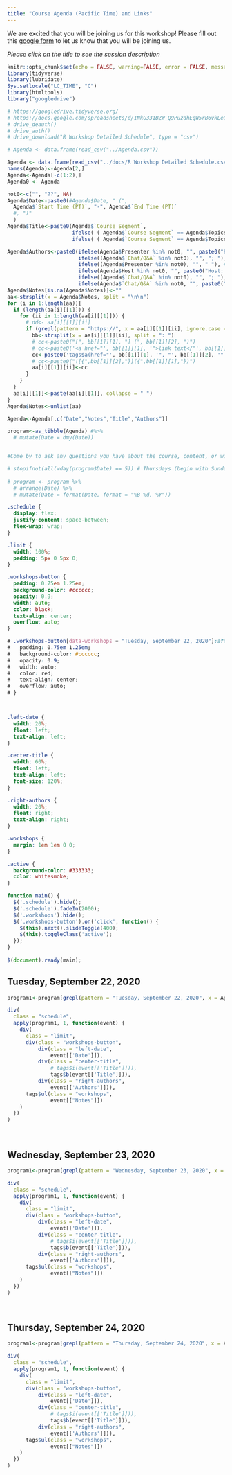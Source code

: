 ```yaml
---
title: "Course Agenda (Pacific Time) and Links"
---
```


We are excited that you will be joining us for this workshop! Please fill out this [google form](https://docs.google.com/forms/d/e/1FAIpQLSd6yThLtJLjAICFzvOkPGoAou3aJcD-4s-7uhVFfQI3hVaoMQ/viewform?usp=sf_link) to let us know that you will be joining us. 

*Please click on the title to see the session description*

```r
knitr::opts_chunk$set(echo = FALSE, warning=FALSE, error = FALSE, message = FALSE)
library(tidyverse)
library(lubridate)
Sys.setlocale("LC_TIME", "C")
library(htmltools)
library("googledrive")
```

```r
# https://googledrive.tidyverse.org/
# https://docs.google.com/spreadsheets/d/1NkG331BZW_Q9PuzdhEgW5rB6vkLe0K_Dd1K3iFrAFNw/edit?usp=sharing
# drive_deauth()
# drive_auth()
# drive_download("R Workshop Detailed Schedule", type = "csv")

# Agenda <- data.frame(read_csv("../Agenda.csv"))

Agenda <- data.frame(read_csv("../docs/R Workshop Detailed Schedule.csv", col_names = FALSE))
names(Agenda)<-Agenda[2,]
Agenda<-Agenda[-c(1:2),]
Agenda0 <- Agenda

not0<-c("", "??", NA)
Agenda$Date<-paste0(#Agenda$Date, " (", 
  Agenda$`Start Time (PT)`, "-", Agenda$`End Time (PT)`
  #, ")"
  )
Agenda$Title<-paste0(Agenda$`Course Segment`,
                     ifelse( ( Agenda$`Course Segment` == Agenda$Topics | Agenda$`Course Segment` %in% not0 | Agenda$Topics %in% not0 ), "", " - "), 
                     ifelse( ( Agenda$`Course Segment` == Agenda$Topics | Agenda$Topics %in% not0 ), "", Agenda$Topics) )

Agenda$Authors<-paste0(ifelse(Agenda$Presenter %in% not0, "", paste0("Presenter: ", Agenda$Presenter)), #Presenter
                       ifelse((Agenda$`Chat/Q&A` %in% not0), "", "; "), # ; 
                       ifelse((Agenda$Presenter %in% not0), "", " "), # Space
                       ifelse(Agenda$Host %in% not0, "", paste0("Host: ", Agenda$Host)), # Host
                       ifelse((Agenda$`Chat/Q&A` %in% not0), "", "; "), # ; 
                       ifelse(Agenda$`Chat/Q&A` %in% not0, "", paste0("Help: ", Agenda$`Chat/Q&A`)) ) # Help
Agenda$Notes[is.na(Agenda$Notes)]<-""
aa<-strsplit(x = Agenda$Notes, split = "\n\n")
for (i in 1:length(aa)){
  if (length(aa[i][[1]])) {
    for (ii in 1:length(aa[i][[1]])) {
      # dd<- aa[i][[1]][ii]
      if (grepl(pattern = "https://", x = aa[i][[1]][ii], ignore.case = T)) {
        bb<-strsplit(x = aa[i][[1]][ii], split = ": ")
        # cc<-paste0("[", bb[[1]][1], "] (", bb[[1]][2], ")")
        # cc<-paste0('<a href="', bb[[1]][1], '">link text</"', bb[[1]][2], '">')
        cc<-paste0('tags$a(href="', bb[[1]][1], '", "', bb[[1]][2], '"')
        # cc<-paste0("![{",bb[[1]][2],"}]({",bb[[1]][1],"})")
        aa[i][[1]][ii]<-cc
      }
    }
  }
  aa[i][[1]]<-paste(aa[i][[1]], collapse = " ")
}
Agenda$Notes<-unlist(aa)

Agenda<-Agenda[,c("Date","Notes","Title","Authors")]

program<-as_tibble(Agenda) #%>%
  # mutate(Date = dmy(Date))


#Come by to ask any questions you have about the course, content, or with specific questions about issues you have in your own analyses.

# stopifnot(all(wday(program$Date) == 5)) # Thursdays (begin with Sundays)
          
# program <- program %>%
  # arrange(Date) %>%
  # mutate(Date = format(Date, format = "%B %d, %Y"))
```


```css
.schedule {
  display: flex;
  justify-content: space-between;
  flex-wrap: wrap;
}

.limit {
  width: 100%;
  padding: 5px 0 5px 0;
}

.workshops-button {
  padding: 0.75em 1.25em;
  background-color: #cccccc;
  opacity: 0.9;
  width: auto;
  color: black;
  text-align: center;
  overflow: auto;
}

# .workshops-button[data-workshops = "Tuesday, September 22, 2020"]:after {
#   padding: 0.75em 1.25em;
#   background-color: #cccccc;
#   opacity: 0.9;
#   width: auto;
#   color: red;
#   text-align: center;
#   overflow: auto;
# }



.left-date {
  width: 20%;
  float: left;
  text-align: left;
}

.center-title {
  width: 60%;
  float: left;
  text-align: left;
  font-size: 120%;
}

.right-authors {
  width: 20%;
  float: right;
  text-align: right;
}

.workshops {
  margin: 1em 1em 0 0;
}

.active {
  background-color: #333333;
  color: whitesmoke;
}

```

```js
function main() {
  $('.schedule').hide();
  $('.schedule').fadeIn(2000);
  $('.workshops').hide();
  $('.workshops-button').on('click', function() {
    $(this).next().slideToggle(400);
    $(this).toggleClass('active');
  });
}
 
$(document).ready(main);
```

## Tuesday, September 22, 2020

```r
program1<-program[grepl(pattern = "Tuesday, September 22, 2020", x = Agenda0$Date), ]

div(
  class = "schedule",
  apply(program1, 1, function(event) {
    div(
      class = "limit",
      div(class = "workshops-button", 
          div(class = "left-date", 
              event[['Date']]),
          div(class = "center-title", 
              # tags$i(event[['Title']])),
              tags$b(event[['Title']])),
          div(class = "right-authors",
              event[['Authors']])),
      tags$ul(class = "workshops",
              event[["Notes"]])
    )
  })
) 
```

<br>


## Wednesday, September 23, 2020

```r
program1<-program[grepl(pattern = "Wednesday, September 23, 2020", x = Agenda0$Date), ]

div(
  class = "schedule",
  apply(program1, 1, function(event) {
    div(
      class = "limit",
      div(class = "workshops-button", 
          div(class = "left-date", 
              event[['Date']]),
          div(class = "center-title", 
              # tags$i(event[['Title']])),
              tags$b(event[['Title']])),
          div(class = "right-authors",
              event[['Authors']])),
      tags$ul(class = "workshops",
              event[["Notes"]])
    )
  })
) 
```

<br>


## Thursday, September 24, 2020

```r
program1<-program[grepl(pattern = "Thursday, September 24, 2020", x = Agenda0$Date), ]

div(
  class = "schedule",
  apply(program1, 1, function(event) {
    div(
      class = "limit",
      div(class = "workshops-button", 
          div(class = "left-date", 
              event[['Date']]),
          div(class = "center-title", 
              # tags$i(event[['Title']])),
              tags$b(event[['Title']])),
          div(class = "right-authors",
              event[['Authors']])),
      tags$ul(class = "workshops",
              event[["Notes"]])
    )
  })
) 
```

<br>


